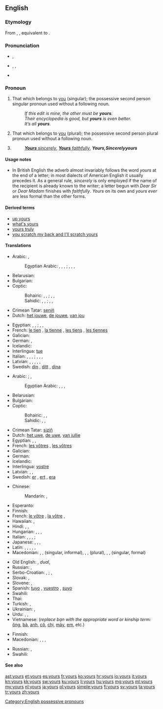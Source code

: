 ==English==
{{wikipedia}}

===Etymology===
From {{etyl|enm}} {{term|youres|lang=enm}}, {{term|ȝoures|lang=enm}}, equivalent to {{suffix|your|'s}}.

===Pronunciation===
* {{a|RP}} {{IPA|/jɔː(ɹ)z/}}, {{X-SAMPA|/jO:(r)z/}}
*: {{rhymes|ɔː(ɹ)z}}
* {{a|US}} {{enPR|yôrz}}, {{IPA|/jɔːɹz/|/jɚz/|/jɝːz/}}, {{X-SAMPA|/jO:rz/}}
*: {{audio|en-us-yours.ogg|Audio (US)}}
*: {{rhymes|ɔː(ɹ)z}}
* {{homophones|lang=en|yaws}} {{qualifier|in [[non-rhotic]] accents}}

===Pronoun===
{{en-pron}}

# That which belongs to [[you]] (singular); the possessive second person singular pronoun used without a following noun.
#: ''If this edit is mine, the other must be '''yours'''.''
#: ''Their encyclopedia is good, but '''yours''' is even better.''
#: ''It’s all '''yours'''.''
# That which belongs to [[you]] (plural); the possessive second person plural pronoun used without a following noun.
# {{non-gloss definition|Written at the end of a letter, before the signature.}}
#: ''[[yours sincerely|'''Yours''' sincerely]]'', ''[[yours faithfully|'''Yours''' faithfully]]'', '''''Yours''''', ''Sincerely '''yours'''''

====Usage notes====
* In British English the adverb almost invariably follows the word ''yours'' at the end of a letter; in most dialects of American English it usually precedes it. As a general rule, ''sincerely'' is only employed if the name of the recipient is already known to the writer; a letter begun with ''Dear Sir'' or ''Dear Madam'' finishes with ''faithfully''. ''Yours'' on its own and ''yours ever'' are less formal than the other forms.

====Derived terms====
* [[up yours]]
* [[what's yours]]
* [[yours truly]]
* [[you scratch my back and I'll scratch yours]]

====Translations====
{{trans-top|possessive pronoun, singular}}
* Arabic: {{t-|ar|لك|m|tr=lak|sc=Arab}}, {{t-|ar|لك|f|tr=laki|sc=Arab}} {{qualifier|belonging to one person}}
*: Egyptian Arabic: {{tø|arz|لك|tr=lik|sc=Arab}}, {{tø|arz|بتاعك|m|tr=betaʕak|sc=Arab}}, {{tø|arz|بتاعتاك|f|tr=betaʕtak|sc=Arab}}, {{tø|arz|بتوعاك|p|tr=betoʕak|sc=Arab}} {{qualifier|owner is male}}; {{tø|arz|لك|tr=liki|sc=Arab}}, {{tø|arz|بتاعك|m|tr=betaʕik|sc=Arab}}, {{tø|arz|بتاعتاك|f|tr=betaʕtik|sc=Arab}}, {{tø|arz|بتوعاك|p|tr=betoʕik|sc=Arab}} {{qualifier|owner is female}}
* Belarusian: {{t-|be|твой|tr=tvoj}}
* Bulgarian: {{t-|bg|твой|tr=tvoj}}
* Coptic:
*: Bohairic: {{tø|cop|ⲫⲱⲕ|m|tr=phōk}}, {{tø|cop|ⲑⲱⲕ|f|tr=θōk}}, {{tø|cop|ⲛⲟⲩⲕ|p|tr=nwk}} {{qualifier|owner is male}}; {{tø|cop|ⲫⲱ|m|tr=phō}}, {{tø|cop|ⲑⲱ|f|tr=θō}}, {{tø|cop|ⲛⲟⲩ|p|tr=nw}} {{qualifier|owner is female}}
*: Sahidic: {{tø|cop|ⲡⲱⲕ|m|tr=pōk}}, {{tø|cop|ⲧⲱⲕ|f|tr=tōk}}, {{tø|cop|ⲛⲟⲩⲕ|p|tr=nwk}} {{qualifier|owner is male}}; {{tø|cop|ⲡⲱ|m|tr=pō}}, {{tø|cop|ⲧⲱ|f|tr=tō}}, {{tø|cop|ⲛⲟⲩ|p|tr=nw}} {{qualifier|owner is female}}
* Crimean Tatar: [[seniñ]]
* Dutch: [[het jouwe]], [[de jouwe]], [[van jou]]
{{trans-mid}}
* Egyptian: {{tø|egy|𓅮𓇌𓎡|m|tr=payk}}, {{tø|egy|𓏏𓇌𓎡|f|tr=tayk}}, {{tø|egy|𓈖𓄿𓇌𓎡|p|tr=nayk}} {{qualifier|owner is male}}; {{tø|egy|𓅮𓇌𓁐|m|tr=payt}}, {{tø|egy|𓏏𓇌𓁐|f|tr=tayt}}, {{tø|egy|𓈖𓄿𓇌𓁐|p|tr=nayt}} {{qualifier|owner is female}}
* French: [[le tien]] {{m}}, [[la tienne]] {{f}}, [[les tiens]] {{p}}, [[les tiennes]] {{f-p}}
* Galician: {{t-|gl|teu|m}}
* German: {{t-|de|deins}}, {{t+|de|deines}} {{qualifier|formal}}
* Icelandic: {{t+|is|þinn}}
* Interlingua: [[tue]]
* Italian: {{t+|it|tuo|m}}, {{t+|it|tua|f}}, {{t+|it|tuoi|m-p}}, {{t+|it|tue|f-p}} {{qualifier|informal}}; {{t-|it|Suo|m}}, {{t-|it|Sua|f}}, {{t-|it|Suoi|m-p}}, {{t-|it|Sue|f-p}} {{qualifier|formal}}
* Latvian: {{t-|lv|tavs}}, {{t-|lv|tavējs}}, {{t-|lv|tavējais}}, {{t-|lv|jūsu}} {{qualifier|polite}}, {{t-|lv|jūsējs}} {{qualifier|polite}}, {{t-|lv|jūsējais}} {{qualifier|polite}}
* Swedish: [[din]] {{c}}, [[ditt]] {{n}}, [[dina]] {{p}}
{{trans-bottom}}

{{trans-top|possessive pronoun, plural}}
* Arabic: {{t-|ar|لكما|m|f|tr=lakuma|sc=Arab}} {{qualifier|belonging to two persons}}; {{t-|ar|لكم|m|tr=lakum|sc=Arab}}, {{t-|ar|لكن|f|tr=lakun|sc=Arab}} {{qualifier|belonging to many persons}}
*: Egyptian Arabic: {{tø|arz|ليكو|tr=liko|sc=Arab}}, {{tø|arz|بتاعكو|m|tr=betaʕko|sc=Arab}}, {{tø|arz|بتاعتكو|f|tr=betaʕetko|sc=Arab}}, {{tø|arz|بتوعكو|p|tr=betoʕko|sc=Arab}} {{qualifier|many owners}}
* Belarusian: {{t-|be|ваш|tr=vaš}}
* Bulgarian: {{t-|bg|ваш|tr=vaš}}
* Coptic:
*: Bohairic: {{tø|cop|ⲫⲱⲧⲉⲛ|m|tr=phōten}}, {{tø|cop|ⲑⲱⲧⲉⲛ|f|tr=θōten}}, {{tø|cop|ⲛⲟⲩⲧⲉⲛ|p|tr=nwten}} {{qualifier|many owners}}
*: Sahidic: {{tø|cop|ⲡⲱⲧⲉⲛ|m|tr=pōten}}, {{tø|cop|ⲧⲱⲧⲉⲛ|f|tr=tōten}}, {{tø|cop|ⲛⲟⲩⲧⲉⲛ|p|tr=nwten}} {{qualifier|many owners}}
{{trans-mid}}
* Crimean Tatar: [[siziñ]]
* Dutch: [[het uwe]], [[de uwe]], [[van jullie]]
* Egyptian: {{tø|egy|𓅮𓇌𓀀|m|tr=payi}}, {{tø|egy|𓏏𓇌𓀀|f|tr=tayi}}, {{tø|egy|𓈖𓄿𓇌𓀀|p|tr=nayi}}
* French: [[les vôtres]] {{p}}, [[les vôtres]] {{f-p}}
* Galician: {{t-|gl|voso|m-p}}
* German: {{t+|de|Ihres}}
* Icelandic: {{t+|is|ykkar}}
* Interlingua: [[vostre]]
* Latvian: {{t-|lv|jūsu}}, {{t-|lv|jūsējs}}, {{t-|lv|jūsējais}}
* Swedish: [[er]] {{c}}, [[ert]] {{n}}, [[era]] {{p}}
{{trans-bottom}}

{{trans-top|possessive pronoun (to be sorted into the preceding tables)}}
* Chinese:
*: Mandarin: {{t-|cmn|你|alt=你的|tr=nǐ-de|sc=Hani}}, {{t-|cmn|您|alt=您的|tr=nín-de|sc=Hani}} {{qualifier|formal}}
* Esperanto: {{t-|eo|la via}}
* Finnish: {{t+|fi|sinun}}
* French: [[le vôtre]] {{m}}, [[la vôtre]] {{f}},
* Hawaiian: {{tø|haw|ou}}, {{tø|haw|āu}}
* Hindi: {{qualifier|least formal}} {{t-|hi|तेरा|tr=tera}}, {{qualifier|formal}} {{t-|hi|आपका|tr=aapka}}, {{qualifier|informal}} {{t-|hi|तुम्हारा|tr=tumhaara}}
* Hungarian: {{t-|hu|tiéd}}, {{t+|hu|tied}}, {{t-|hu|tiétek}}, {{t+|hu|tietek}}
* Italian: {{qualifier|formal and informal belonging to multiple people, uncommon formal belonging to one person}} {{t+|it|vostro|m}}, {{t-|it|vostra|f}}, {{t-|it|vostri|m-p}}, {{t-|it|vostre|f-p}}; {{qualifier|uncommon, very formal belonging to multiple people}} {{t+|it|Loro|m|f}}
* Japanese: {{qualifier|polite}} {{t-|ja|あなたのもの|tr=anata-no mono}}, {{qualifier|familiar}} {{t-|ja|きみのもの|tr=kimi-no mono}}, {{qualifier|polite}} {{t-|ja|あなたたちのもの|p|tr=anatatachi-no mono}}, {{qualifier|familiar}} {{t-|ja|きみたちのもの|p|tr=kimitachi-no mono}}
* Latin: {{t+|la|tuus}}, {{t-|la|tui}}, {{t-|la|vestri}}, {{t-|la|vestrum}}, {{t+|la|vester}}, {{t+|la|voster}}
* Macedonian: {{t-|mk|твој|m|tr=tvoj}}, {{t-|mk|твоја|f|tr=tvója}}, {{t-|mk|твое|n|tr=tvóe}} (singular, informal), {{t-|mk|ваш|m|tr=vaš}}, {{t-|mk|ваша|f|tr=váša}}, {{t-|mk|ваше|n|tr=váše}} (plural), {{t-|mk|ваш|m|alt=Ваш|tr=Vaš}}, {{t-|mk|ваша|f|alt=Ваша|tr=Váša}}, {{t-|mk|ваше|n|alt=Ваше|tr=Váše}} (singular, formal)
{{trans-mid}}
* Old English: {{t-|ang|þin|alt=þīn}}, {{t+|ang|incer|alt=inċer}} ''dual'', {{t-|ang|eower|alt=ēower|p}}
* Russian: {{t+|ru|твой|tr=tvoj}} {{qualifier|informal}}, {{t+|ru|ваш|tr=vaš}} {{qualifier|formal}}
* Serbo-Croatian: {{t-|sh|твој|sc=Cyrl}}, {{t-|sh|tvoj}}; {{t-|sh|ваш|sc=Cyrl}}, {{t-|sh|vaš}} {{qualifier|formal}}
* Slovak: {{t-|sk|tvoj}}, {{t-|sk|váš}} {{qualifier|formal}}
* Slovene: {{t+|sl|tvoj|alt=tvój}}, {{t+|sl|vaš|alt=vàš}} {{qualifier|formal}}
* Spanish: [[tuyo]] {{s}}, [[vuestro]] {{p}}, [[suyo]] {{qualifier|formal}}
* Swahili: {{t+|sw|wako}}
* Thai: {{t-|th|ของคุณ|tr=kŏng kun}}
* Turkish: {{t-|tr|seninki}}, {{t-|tr|sizinki}}
* Ukrainian: {{t-|uk|твій|tr=tvij}} {{qualifier|informal}}, {{t+|uk|ваш|tr=vaš}} {{qualifier|formal}}
* Urdu: {{qualifier|least formal}} {{t-|ur|تیرا|tr=tera}}, {{qualifier|informal}} {{t-|ur|تمہارا|tr=tumhaara}}, {{qualifier|formal}} {{t-|ur|آپ کا|tr=aap ka}}
* Vietnamese: {{t-|vi|của bạn}} (''replace bạn with the appropriate word or kinship term:'' [[ông]], [[bà]], [[anh]], [[cô]], [[chị]], [[mày]], [[em]], etc.)
{{trans-bottom}}

{{trans-top|sincerely}}
* Finnish: {{t+|fi|terveisin}}
* Macedonian: {{t-|mk|твој|m|alt=Твој|tr=Tvoj}}, {{t-|mk|твоја|f|alt=Твоја|tr=Tvója}} {{qualifier|informal}}, {{t-|mk|ваш|m|alt=Ваш|tr=Vaš}}, {{t-|mk|ваша|f|alt=Ваша|tr=Váša}} {{qualifier|formal}}
{{trans-mid}}
* Russian: {{t+|ru|твой|alt=Твой|tr=Tvoj|sc=Cyrl}} {{qualifier|informal}}, {{t+|ru|ваш|alt=Ваш|tr=Vaš|sc=Cyrl}} {{qualifier|formal}}
* Swahili: {{t+|sw|wako}}
{{trans-bottom}}

====See also====
{{English personal pronouns}}

[[Category:English possessive pronouns]]

[[ast:yours]]
[[et:yours]]
[[es:yours]]
[[fr:yours]]
[[ko:yours]]
[[hr:yours]]
[[io:yours]]
[[it:yours]]
[[kn:yours]]
[[kk:yours]]
[[sw:yours]]
[[ku:yours]]
[[li:yours]]
[[hu:yours]]
[[mg:yours]]
[[ml:yours]]
[[my:yours]]
[[nl:yours]]
[[ja:yours]]
[[pl:yours]]
[[simple:yours]]
[[fi:yours]]
[[sv:yours]]
[[ta:yours]]
[[tr:yours]]
[[zh:yours]]